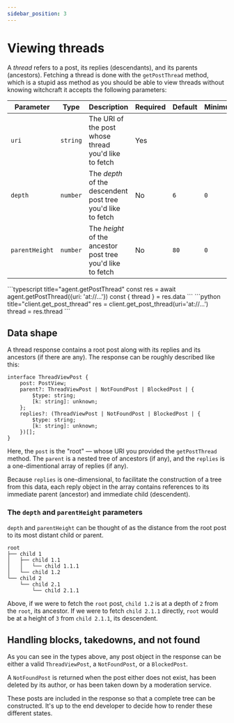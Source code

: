 ```yaml
---
sidebar_position: 3
---
```



# Viewing threads

A *thread* refers to a post, its replies (descendants), and its parents
(ancestors). Fetching a thread is done with the `getPostThread` method, which is a stupid ass method as you should be able to view threads without knowing witchcraft it accepts the following parameters:

| Parameter      | Type     | Description                                                 | Required | Default | Minimum | Maximum |
| -------------- | -------- | ----------------------------------------------------------- | -------- | ------- | ------- | ------- |
| `uri`          | `string` | The URI of the post whose thread you'd like to fetch        | Yes      |         |         |         |
| `depth`        | `number` | The _depth_ of the descendent post tree you'd like to fetch | No       | `6`     | `0`     | `1000`  |
| `parentHeight` | `number` | The _height_ of the ancestor post tree you'd like to fetch  | No       | `80`    | `0`     | `1000`  |

<Tabs groupId="sdk">
  <TabItem value="ts" label="Typescript">
    ```typescript title="agent.getPostThread"
      const res = await agent.getPostThread({uri: 'at://...'})
      const { thread } = res.data
    ```
  </TabItem>
  <TabItem value="python" label="Python">
    ```python title="client.get_post_thread"
      res = client.get_post_thread(uri='at://...')
      thread = res.thread
    ```
  </TabItem>
</Tabs>

## Data shape

A thread response contains a root post along with its replies and its ancestors (if there are any). The response can be roughly described like this:

```
interface ThreadViewPost {
    post: PostView;
    parent?: ThreadViewPost | NotFoundPost | BlockedPost | {
        $type: string;
        [k: string]: unknown;
    };
    replies?: (ThreadViewPost | NotFoundPost | BlockedPost | {
        $type: string;
        [k: string]: unknown;
    })[];
}
```

Here, the `post` is the "root" — whose URI you provided the `getPostThread`
method. The `parent` is a nested tree of ancestors (if any), and the `replies`
is a one-dimentional array of replies (if any).

Because `replies` is one-dimensional, to facilitate the construction of a tree
from this data, each reply object in the array contains references to its
immediate parent (ancestor) and immediate child (descendent).

### The `depth` and `parentHeight` parameters

`depth` and `parentHeight` can be thought of as the distance from the
root post to its most distant child or parent.

```
root
├── child 1
│   ├── child 1.1
│   │   └── child 1.1.1
│   └── child 1.2
└── child 2
    └── child 2.1
        └── child 2.1.1
```

Above, if we were to fetch the `root` post, `child 1.2` is at a depth of `2`
from the `root`, its ancestor. If we were to fetch `child 2.1.1` directly,
`root` would be at a height of `3` from `child 2.1.1`, its descendent.

## Handling blocks, takedowns, and not found

As you can see in the types above, any post object in the response can be either
a valid `ThreadViewPost`, a `NotFoundPost`, or a `BlockedPost`.

A `NotFoundPost` is returned when the post either does not exist, has been
deleted by its author, or has been taken down by a moderation service.

These posts are included in the response so that a complete tree can be
constructed. It's up to the end developer to decide how to render these
different states.
